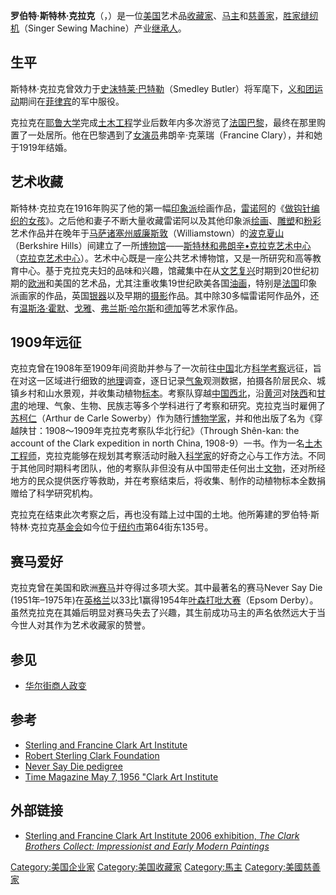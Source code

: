'''罗伯特·斯特林·克拉克'''（{{lang-en|Robert Sterling Clark}}，{{bd|1877年|6月25日|1956年|12月29日}}）是一位[[美国|美国]]艺术品[[收藏家|收藏家]]、[[马主|马主]]和[[慈善家|慈善家]]，[[胜家缝纫机|胜家缝纫机]]（Singer Sewing Machine）产业[[继承人|继承人]]。

==生平==
斯特林·克拉克曾效力于[[史沫特莱·巴特勒|史沫特莱·巴特勒]]（Smedley Butler）将军麾下，[[义和团运动|义和团运动]]期间在[[菲律宾|菲律宾]]的军中服役。

克拉克在[[耶鲁大学|耶鲁大学]]完成[[土木工程|土木工程]]学业后数年内多次游览了[[法国|法国]][[巴黎|巴黎]]，最终在那里购置了一处居所。他在巴黎遇到了[[女演员|女演员]]弗朗辛·克莱瑞（Francine Clary），并和她于1919年结婚。

==艺术收藏==
斯特林·克拉克在1916年购买了他的第一幅[[印象派|印象派]]绘画作品，[[皮耶-奧古斯特·雷諾瓦|雷诺阿]]的《[[做钩针编织的女孩|做钩针编织的女孩]]》。之后他和妻子不断大量收藏雷诺阿以及其他印象派[[绘画|绘画]]、[[雕塑|雕塑]]和[[粉彩|粉彩]]艺术作品并在晚年于[[马萨诸塞州|马萨诸塞州]][[威廉斯敦_(马萨诸塞州)|威廉斯敦]]（Williamstown）的[[波克夏山|波克夏山]]（Berkshire Hills）间建立了一所[[博物馆|博物馆]]——[[斯特林和弗朗辛•克拉克艺术中心|斯特林和弗朗辛•克拉克艺术中心]]（[[克拉克艺术中心|克拉克艺术中心]]）。艺术中心既是一座公共艺术博物馆，又是一所研究和高等教育中心。基于克拉克夫妇的品味和兴趣，馆藏集中在从[[文艺复兴|文艺复兴]]时期到20世纪初期的[[欧洲|欧洲]]和美国的艺术品，尤其注重收集19世纪欧美各国[[油画|油画]]，特别是[[法国|法国]]印象派画家的作品，英国[[银器|银器]]以及早期的[[摄影|摄影]]作品。其中除30多幅雷诺阿作品外，还有[[温斯洛·霍默|温斯洛·霍默]]、[[弗朗西斯科·戈雅|戈雅]]、[[弗兰斯·哈尔斯|弗兰斯·哈尔斯]]和[[埃德加·德加|德加]]等艺术家作品。

==1909年远征==
克拉克曾在1908年至1909年间资助并参与了一次前往[[中国|中国]]北方[[科学考察|科学考察]]远征，旨在对这一区域进行细致的[[地理|地理]]调查，逐日记录[[气象|气象]]观测数据，拍摄各阶层民众、城镇乡村和山水景观，并收集动植物[[标本|标本]]。考察队穿越[[中国西北|中国西北]]，沿[[黄河|黄河]]对[[陕西|陕西]]和[[甘肃|甘肃]]的地理、气象、生物、民族志等多个学科进行了考察和研究。克拉克当时雇佣了[[苏柯仁|苏柯仁]]（Arthur de Carle Sowerby）作为随行[[博物学|博物学家]]，并和他出版了名为《穿越陕甘：1908～1909年克拉克考察队华北行纪》（Through Shên-kan: the account of the Clark expedition in north China, 1908-9）一书。作为一名[[土木工程师|土木工程师]]，克拉克能够在规划其考察活动时融入[[科学家|科学家]]的好奇之心与工作方法。不同于其他同时期科考团队，他的考察队非但没有从中国带走任何出土[[文物|文物]]，还对所经地方的民众提供医疗等救助，并在考察结束后，将收集、制作的动植物标本全数捐赠给了科学研究机构。

克拉克在结束此次考察之后，再也没有踏上过中国的土地。他所筹建的罗伯特·斯特林·克拉克[[基金会|基金会]]如今位于[[纽约市|纽约市]]第64街东135号。

==赛马爱好==
克拉克曾在美国和欧洲[[赛马|赛马]]并夺得过多项大奖。其中最著名的赛马Never Say Die (1951年–1975年)在[[英格兰|英格兰]]以33比1赢得1954年[[叶森打吡大赛|叶森打吡大赛]]（Epsom Derby）。虽然克拉克在其婚后明显对赛马失去了兴趣，其生前成功马主的声名依然远大于当今世人对其作为艺术收藏家的赞誉。

==参见==
*[[华尔街商人政变|华尔街商人政变]]

==参考==
*[http://www.clarkart.edu/ Sterling and Francine Clark Art Institute] {{Wayback|url=http://www.clarkart.edu/ |date=20110223091233 }}
*[http://www.rsclark.org/ Robert Sterling Clark Foundation]
*[http://www.pedigreequery.com/never+say+die Never Say Die pedigree]
*[http://www.time.com/time/magazine/article/0,9171,937328,00.html  Time Magazine May 7, 1956 "Clark Art Institute]

==外部链接==
* [http://www.clarkart.edu/exhibitions/clarkbrothers/ Sterling and Francine Clark Art Institute 2006 exhibition, ''The Clark Brothers Collect: Impressionist and Early Modern Paintings'']

{{Authority control}}

{{DEFAULTSORT:Clark, Robert Sterling}}

[[Category:美国企业家|Category:美国企业家]]
[[Category:美国收藏家|Category:美国收藏家]]
[[Category:馬主|Category:馬主]]
[[Category:美國慈善家|Category:美國慈善家]]